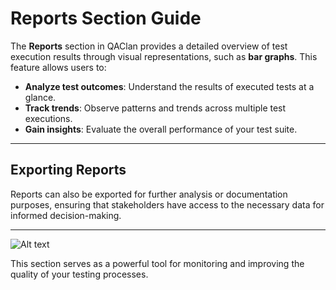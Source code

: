 # Reports Section Guide

The **Reports** section in QAClan provides a detailed overview of test execution results through visual representations, such as **bar graphs**. This feature allows users to:

- **Analyze test outcomes**: Understand the results of executed tests at a glance.
- **Track trends**: Observe patterns and trends across multiple test executions.
- **Gain insights**: Evaluate the overall performance of your test suite.

---

## Exporting Reports

Reports can also be exported for further analysis or documentation purposes, ensuring that stakeholders have access to the necessary data for informed decision-making.

---

![Alt text](/images/web/reports.png)

This section serves as a powerful tool for monitoring and improving the quality of your testing processes.
